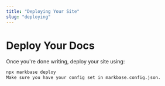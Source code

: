 ```yaml
---
title: "Deploying Your Site"
slug: "deploying"
---
```


# Deploy Your Docs

Once you're done writing, deploy your site using:

```bash
npx markbase deploy
Make sure you have your config set in markbase.config.json.
```